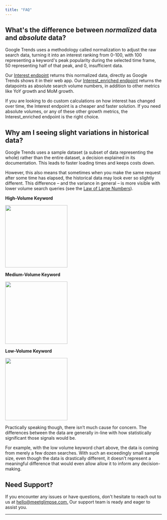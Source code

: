 ```yaml
---
title: "FAQ"
---
```


## What's the difference between *normalized* data and *absolute* data?

Google Trends uses a methodology called normalization to adjust the raw search data, turning it into an interest ranking from 0-100, with 100 representing a keyword's peak popularity during the selected time frame, 50 representing half of that peak, and 0, insufficient data.

Our [Interest endpoint](https://glimpse-enterprise.readme.io/reference/get_v1-interest) returns this normalized data, directly as Google Trends shows it in their web app. Our [Interest\_enriched endpoint](https://glimpse-enterprise.readme.io/reference/interest-enriched) returns the datapoints as absolute search volume numbers, in addition to other metrics like YoY growth and MoM growth.

If you are looking to do custom calculations on how interest has changed over time, the Interest endpoint is a cheaper and faster solution. If you need absolute volumes, or any of these other growth metrics, the Interest\_enriched endpoint is the right choice.

## Why am I seeing slight variations in historical data?

Google Trends uses a sample dataset (a subset of data representing the whole) rather than the entire dataset, a decision explained in its documentation. This leads to faster loading times and keeps costs down.

However, this also means that sometimes when you make the same request after some time has elapsed, the historical data may look ever so slightly different. This difference – and the variance in general – is more visible with lower volume search queries (see the [Law of Large Numbers](https://en.wikipedia.org/wiki/Law_of_large_numbers)).

**High-Volume Keyword**

<Frame>
<img height="200" src="/images/faq1.png" />
</Frame>

**Medium-Volume Keyword**

<Frame>
<img height="200" src="/images/faq2.png" />
</Frame>

**Low-Volume Keyword**

<Frame>
<img height="200" src="/images/faq3.png" />
</Frame>

Practically speaking though, there isn’t much cause for concern. The differences between the data are generally in-line with how statistically significant those signals would be.

For example, with the low volume keyword chart above, the data is coming from merely a few dozen searches. With such an exceedingly small sample size, even though the data is drastically different, it doesn't represent a meaningful difference that would even allow allow it to inform any decision-making.

## Need Support?

If you encounter any issues or have questions, don't hesitate to reach out to us at [hello@meetglimpse.com.](mailto:hello@meetglimpse.com.) Our support team is ready and eager to assist you.

***
